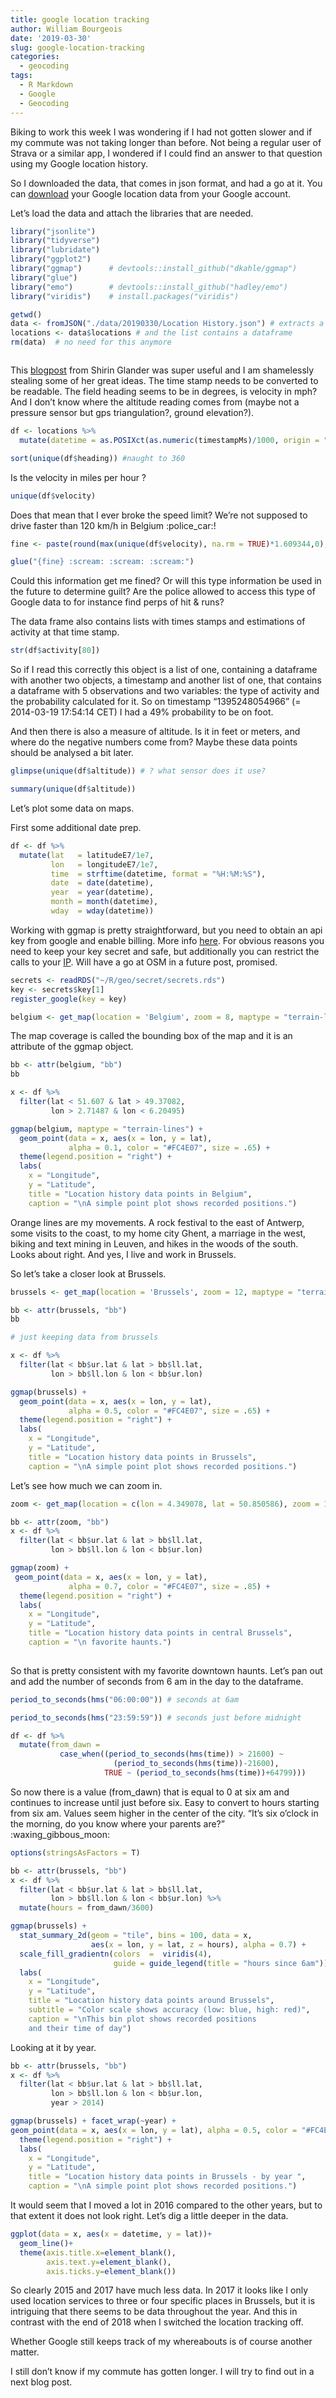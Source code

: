 ```yaml
---
title: google location tracking
author: William Bourgeois
date: '2019-03-30'
slug: google-location-tracking
categories:
  - geocoding
tags:
  - R Markdown
  - Google
  - Geocoding
---
```


Biking to work this week I was wondering if I had not gotten slower and if my commute was not taking longer than before. Not being a regular user of Strava or a similar app, I wondered if I could find an answer to that question using my Google location history.

So I downloaded the data, that comes in json format, and had a go at it. You can [download](https://takeout.google.com/settings/takeout) your Google location data from your Google account. 

Let's load the data and attach the libraries that are needed.

```r
library("jsonlite")
library("tidyverse")
library("lubridate")
library("ggplot2")
library("ggmap")      # devtools::install_github("dkahle/ggmap")
library("glue")
library("emo")        # devtools::install_github("hadley/emo")
library("viridis")    # install.packages("viridis")

```

```r
getwd()
data <- fromJSON("./data/20190330/Location History.json") # extracts a list
locations <- data$locations # and the list contains a dataframe
rm(data)  # no need for this anymore



```



This [blogpost](https://shiring.github.io/maps/2016/12/30/Standortverlauf_post) from Shirin Glander was super useful and I am shamelessly stealing some of her great ideas. The time stamp needs to be converted to be readable. 
The field heading seems to be in degrees, is velocity in mph? And I don't know where the altitude reading comes from (maybe not a pressure sensor but gps triangulation?, ground elevation?).

```r


df <- locations %>% 
  mutate(datetime = as.POSIXct(as.numeric(timestampMs)/1000, origin = "1970-01-01")) 

sort(unique(df$heading)) #naught to 360


```

Is the velocity in miles per hour ?

```r
unique(df$velocity)
```


Does that mean that I ever broke the speed limit? We're not supposed to drive faster than 120 km/h in Belgium :police_car:!

```r

fine <- paste(round(max(unique(df$velocity), na.rm = TRUE)*1.609344,0),"km!")

glue("{fine} :scream: :scream: :scream:")


```

Could this information get me fined? Or will this type information be used in the future to determine guilt?
Are the police allowed to access this type of Google data to for instance find perps of hit & runs?

The data frame also contains lists with times stamps and estimations of activity at that time stamp.

```r

str(df$activity[80])

```

So if I read this correctly this object is a list of one, containing a dataframe with another two objects, a timestamp and another list of one, that contains a dataframe with 5 observations and two variables: the type of activity and the probability calculated for it. So on timestamp "1395248054966" (= 2014-03-19 17:54:14 CET) I had a 49% probability to be on foot. 

And then there is also a measure of altitude. Is it in feet or meters, and where do the negative numbers come from? Maybe these data points should be analysed a bit later.

```r
glimpse(unique(df$altitude)) # ? what sensor does it use?

```

```r
summary(unique(df$altitude))
```


Let's plot some data on maps. 

First some additional date prep.
```r
df <- df %>% 
  mutate(lat   = latitudeE7/1e7,
         lon   = longitudeE7/1e7,
         time  = strftime(datetime, format = "%H:%M:%S"),
         date  = date(datetime),
         year  = year(datetime),
         month = month(datetime),
         wday  = wday(datetime))
```


Working with ggmap is pretty straightforward, but you need to obtain an api key from google and enable billing. More info [here](https://developers.google.com/maps/documentation/embed/get-api-key). For obvious reasons you need to keep your key secret and safe, but additionally you can restrict the calls to your [IP](https://console.developers.google.com/apis/credentials?project=grounded-block-178714&folder&organizationId). Will have a go at OSM in a future post, promised. 

```r
secrets <- readRDS("~/R/geo/secret/secrets.rds")
key <- secrets$key[1]
register_google(key = key)

belgium <- get_map(location = 'Belgium', zoom = 8, maptype = "terrain-lines")


```

The map coverage is called the bounding box of the map and it is an attribute of the ggmap object. 

```r
bb <- attr(belgium, "bb")
bb
```

```r
x <- df %>% 
  filter(lat < 51.607 & lat > 49.37082,
         lon > 2.71487 & lon < 6.20495)

```


```r

ggmap(belgium, maptype = "terrain-lines") + 
  geom_point(data = x, aes(x = lon, y = lat),
             alpha = 0.1, color = "#FC4E07", size = .65) + 
  theme(legend.position = "right") + 
  labs(
    x = "Longitude", 
    y = "Latitude", 
    title = "Location history data points in Belgium",
    caption = "\nA simple point plot shows recorded positions.")
```

Orange lines are my movements. A rock festival to the east of Antwerp, some visits to the coast, to my home city Ghent, a marriage in the west, biking and text mining in Leuven, and hikes in the woods of the south. Looks about right. And yes, I live and work in Brussels.

So let's take a closer look at Brussels.

```r
brussels <- get_map(location = 'Brussels', zoom = 12, maptype = "terrain-lines")

```

```r
bb <- attr(brussels, "bb")
bb
```
```r
# just keeping data from brussels

x <- df %>% 
  filter(lat < bb$ur.lat & lat > bb$ll.lat,
         lon > bb$ll.lon & lon < bb$ur.lon)
```



```r
ggmap(brussels) + 
  geom_point(data = x, aes(x = lon, y = lat),
             alpha = 0.5, color = "#FC4E07", size = .65) + 
  theme(legend.position = "right") + 
  labs(
    x = "Longitude", 
    y = "Latitude", 
    title = "Location history data points in Brussels",
    caption = "\nA simple point plot shows recorded positions.")

```

Let's see how much we can zoom in.

```r

zoom <- get_map(location = c(lon = 4.349078, lat = 50.850586), zoom = 16, maptype = "satellite")


```

```r
bb <- attr(zoom, "bb")
x <- df %>% 
  filter(lat < bb$ur.lat & lat > bb$ll.lat,
         lon > bb$ll.lon & lon < bb$ur.lon)
```


```r

ggmap(zoom) + 
 geom_point(data = x, aes(x = lon, y = lat),
             alpha = 0.7, color = "#FC4E07", size = .85) + 
  theme(legend.position = "right") + 
  labs(
    x = "Longitude", 
    y = "Latitude", 
    title = "Location history data points in central Brussels",
    caption = "\n favorite haunts.")
    
```

So that is pretty consistent with my favorite downtown haunts. Let's pan out and add the number of seconds from 6 am in the day to the dataframe. 

```r
period_to_seconds(hms("06:00:00")) # seconds at 6am

period_to_seconds(hms("23:59:59")) # seconds just before midnight
```

```r

df <- df %>% 
  mutate(from_dawn = 
           case_when((period_to_seconds(hms(time)) > 21600) ~ 
                       (period_to_seconds(hms(time))-21600),
                     TRUE ~ (period_to_seconds(hms(time))+64799)))


```


So now there is a value (from_dawn) that is equal to 0 at six am and continues to increase until just before six. Easy to convert to hours starting from six am. Values seem higher in the center of the city.  "It's six o'clock in the morning, do you know where your parents are?" :waxing_gibbous_moon:  

```r
options(stringsAsFactors = T)

bb <- attr(brussels, "bb")
x <- df %>% 
  filter(lat < bb$ur.lat & lat > bb$ll.lat,
         lon > bb$ll.lon & lon < bb$ur.lon) %>% 
  mutate(hours = from_dawn/3600)

ggmap(brussels) + 
  stat_summary_2d(geom = "tile", bins = 100, data = x, 
                  aes(x = lon, y = lat, z = hours), alpha = 0.7) + 
  scale_fill_gradientn(colors  =  viridis(4), 
                       guide = guide_legend(title = "hours since 6am")) +
  labs(
    x = "Longitude", 
    y = "Latitude", 
    title = "Location history data points around Brussels",
    subtitle = "Color scale shows accuracy (low: blue, high: red)",
    caption = "\nThis bin plot shows recorded positions 
    and their time of day")
```


Looking at it by year.


```r

bb <- attr(brussels, "bb")
x <- df %>%
  filter(lat < bb$ur.lat & lat > bb$ll.lat,
         lon > bb$ll.lon & lon < bb$ur.lon,
         year > 2014)

ggmap(brussels) + facet_wrap(~year) +
geom_point(data = x, aes(x = lon, y = lat), alpha = 0.5, color = "#FC4E07", size = .8) + 
  theme(legend.position = "right") + 
  labs(
    x = "Longitude", 
    y = "Latitude", 
    title = "Location history data points in Brussels - by year ",
    caption = "\nA simple point plot shows recorded positions.")
```

It would seem that I moved a lot in 2016 compared to the other years, but to that extent it does not look right. Let's dig a little deeper in the data.

```r

ggplot(data = x, aes(x = datetime, y = lat))+
  geom_line()+
  theme(axis.title.x=element_blank(),
        axis.text.y=element_blank(),
        axis.ticks.y=element_blank())

```
So clearly 2015 and 2017 have much less data. In 2017 it looks like I only used location services to three or four specific places in Brussels, but it is intriguing that there seems to be data throughout the year. And this in contrast with the end of 2018 when I switched the location tracking off. 

Whether Google still keeps track of my whereabouts is of course another matter. 

I still don't know if my commute has gotten longer. I will try to find out in a next blog post.

```r

```

